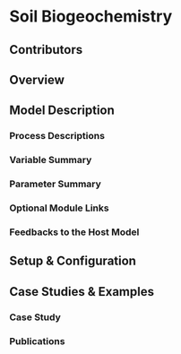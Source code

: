 # Soil Biogeochemistry

## Contributors
## Overview
## Model Description
###	Process Descriptions
###	Variable Summary
###	Parameter Summary
###	Optional Module Links
###	Feedbacks to the Host Model
## Setup & Configuration
## Case Studies & Examples
###	Case Study
###	Publications
